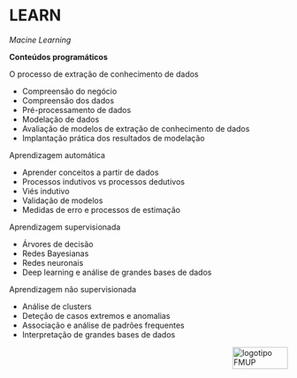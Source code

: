 # LEARN {#learn}

*Macine Learning*

**Conteúdos programáticos**

O processo de extração de conhecimento de dados

- Compreensão do negócio
- Compreensão dos dados
- Pré-processamento de dados
- Modelação de dados
- Avaliação de modelos de extração de conhecimento de dados
- Implantação prática dos resultados de modelação

Aprendizagem automática

- Aprender conceitos a partir de dados
- Processos indutivos vs processos dedutivos
- Viés indutivo
- Validação de modelos
- Medidas de erro e processos de estimação

Aprendizagem supervisionada

- Árvores de decisão
- Redes Bayesianas
- Redes neuronais
- Deep learning e análise de grandes bases de dados

Aprendizagem não supervisionada

- Análise de clusters
- Deteção de casos extremos e anomalias
- Associação e análise de padrões frequentes
- Interpretação de grandes bases de dados

<img src="images/logoFMUP.png" alt="logotipo FMUP" style="width:100px;height:40px;" align="right">
